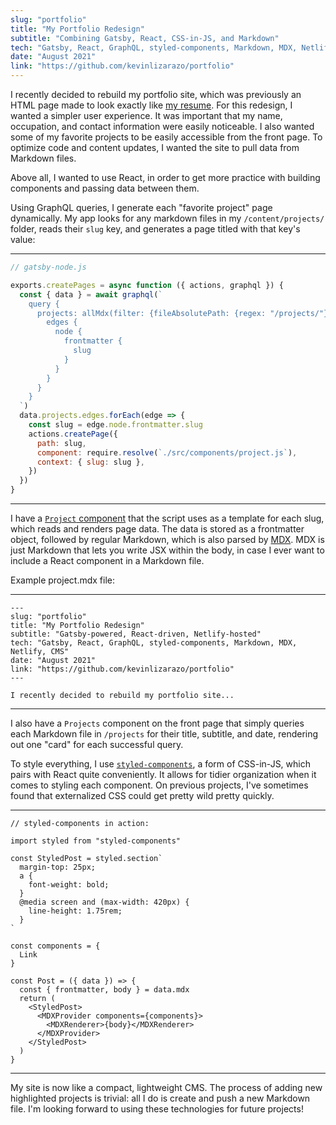 ```yaml
---
slug: "portfolio"
title: "My Portfolio Redesign"
subtitle: "Combining Gatsby, React, CSS-in-JS, and Markdown"
tech: "Gatsby, React, GraphQL, styled-components, Markdown, MDX, Netlify, CMS"
date: "August 2021"
link: "https://github.com/kevinlizarazo/portfolio"
---
```


I recently decided to rebuild my portfolio site, which was previously an HTML page made to look exactly like [my resume](https://kevinlizarazo.com/LIZARAZO-KEVIN_resume.pdf). For this redesign, I wanted a simpler user experience. It was important that my name, occupation, and contact information were easily noticeable. I also wanted some of my favorite projects to be easily accessible from the front page. To optimize code and content updates, I wanted the site to pull data from Markdown files. 

Above all, I wanted to use React, in order to get more practice with building components and passing data between them.

Using GraphQL queries, I generate each "favorite project" page dynamically. My app looks for any markdown files in my `/content/projects/` folder, reads their `slug` key, and generates a page titled with that key's value: 

---
```Javascript
// gatsby-node.js

exports.createPages = async function ({ actions, graphql }) {
  const { data } = await graphql(`
    query {
      projects: allMdx(filter: {fileAbsolutePath: {regex: "/projects/"}}) {
        edges {
          node {
            frontmatter {
              slug
            }
          }
        }
      }
    }
  `)
  data.projects.edges.forEach(edge => {
    const slug = edge.node.frontmatter.slug
    actions.createPage({
      path: slug,
      component: require.resolve(`./src/components/project.js`),
      context: { slug: slug },
    })
  })
}
```
---

I have a [`Project` component](https://github.com/kevinlizarazo/portfolio/blob/main/app/src/components/project.js) that the script uses as a template for each slug, which reads and renders page data. The data is stored as a frontmatter object, followed by regular Markdown, which is also parsed by [MDX](https://mdxjs.com/). MDX is just Markdown that lets you write JSX within the body, in case I ever want to include a React component in a Markdown file.

Example project.mdx file:

---
```
---
slug: "portfolio"
title: "My Portfolio Redesign"
subtitle: "Gatsby-powered, React-driven, Netlify-hosted"
tech: "Gatsby, React, GraphQL, styled-components, Markdown, MDX, Netlify, CMS"
date: "August 2021"
link: "https://github.com/kevinlizarazo/portfolio"
---

I recently decided to rebuild my portfolio site...
```
---

I also have a `Projects` component on the front page that simply queries each Markdown file in `/projects` for their title, subtitle, and date, rendering out one "card" for each successful query.

To style everything, I use [`styled-components`](https://styled-components.com/), a form of CSS-in-JS, which pairs with React quite conveniently. It allows for tidier organization when it comes to styling each component. On previous projects, I've sometimes found that externalized CSS could get pretty wild pretty quickly.

---
```JSX
// styled-components in action:

import styled from "styled-components"

const StyledPost = styled.section`
  margin-top: 25px;
  a {
    font-weight: bold;
  }
  @media screen and (max-width: 420px) {
    line-height: 1.75rem;
  }
`

const components = {
  Link
}

const Post = ({ data }) => {
  const { frontmatter, body } = data.mdx
  return (
    <StyledPost>
      <MDXProvider components={components}>
        <MDXRenderer>{body}</MDXRenderer>
      </MDXProvider>
    </StyledPost>
  )
}
```
---

My site is now like a compact, lightweight CMS. The process of adding new highlighted projects is trivial: all I do is create and push a new Markdown file.  I'm looking forward to using these technologies for future projects!
